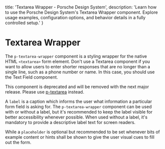 
  title: 'Textarea Wrapper - Porsche Design System',
  description: 'Learn how to use the Porsche Design System\'s Textarea Wrapper component. Explore usage examples, configuration options, and behavior details in a fully controlled setup.'
}

# Textarea Wrapper <ComponentStatus tagName="p-textarea-wrapper"></ComponentStatus>

The `p-textarea-wrapper` component is a styling wrapper for the native HTML `<textarea>` form element. Don't use a
Textarea component if you want to allow users to enter shorter responses that are no longer than a single line, such as
a phone number or name. In this case, you should use the Text Field component.

<Notification heading="Deprecation hint" heading-tag="h2" state="error">
  This component is deprecated and will be removed with the next major release.
  Please use <a href="/components/textarea/">p-textarea</a> instead.
</Notification>

A `label` is a caption which informs the user what information a particular form field is asking for. The
`p-textarea-wrapper` component can be used with or without a label, but it's recommended to keep the label visible for
better accessibility whenever possible. When used without a label, it's mandatory to provide a descriptive label text
for screen readers.

While a `placeholder` is optional but recommended to be set whenever bits of example content or hints shall be shown to
give the user visual cues to fill out the form.

<Configurator tagName="p-textarea-wrapper" story={textareaWrapperStory} />

